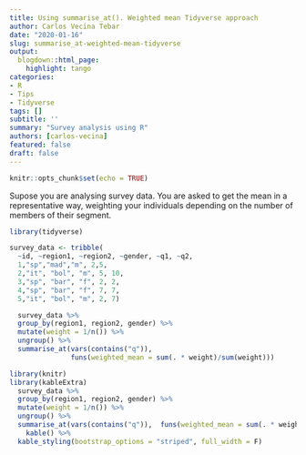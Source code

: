 ```yaml
---
title: Using summarise_at(). Weighted mean Tidyverse approach
author: Carlos Vecina Tebar
date: "2020-01-16"
slug: summarise_at-weighted-mean-tidyverse
output:
  blogdown::html_page:
    highlight: tango
categories:
- R
- Tips
- Tidyverse
tags: []
subtitle: ''
summary: "Survey analysis using R"
authors: [carlos-vecina]
featured: false
draft: false
---
```


```r
knitr::opts_chunk$set(echo = TRUE)
```

Supose you are analysing survey data. You are asked to get the mean in a representative way, weighting your individuals depending on the number of members of their segment. 

```r
library(tidyverse)

survey_data <- tribble(
  ~id, ~region1, ~region2, ~gender, ~q1, ~q2,
  1,"sp","mad","m", 2,5,
  2,"it", "bol", "m", 5, 10,
  3,"sp", "bar", "f", 2, 2,
  4,"sp", "bar", "f", 7, 7,
  5,"it", "bol", "m", 2, 7)  
```

```r
  survey_data %>% 
  group_by(region1, region2, gender) %>% 
  mutate(weight = 1/n()) %>% 
  ungroup() %>% 
  summarise_at(vars(contains("q")),
               funs(weighted_mean = sum(. * weight)/sum(weight)))
```

```r
library(knitr)
library(kableExtra)
  survey_data %>% 
  group_by(region1, region2, gender) %>% 
  mutate(weight = 1/n()) %>% 
  ungroup() %>% 
  summarise_at(vars(contains("q")),  funs(weighted_mean = sum(. * weight)/sum(weight))) %>% 
    kable() %>% 
  kable_styling(bootstrap_options = "striped", full_width = F)
```

